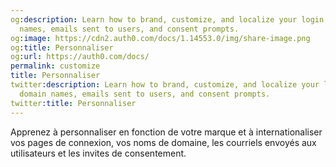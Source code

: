 ```yaml
---
og:description: Learn how to brand, customize, and localize your login pages, domain
  names, emails sent to users, and consent prompts.
og:image: https://cdn2.auth0.com/docs/1.14553.0/img/share-image.png
og:title: Personnaliser
og:url: https://auth0.com/docs/
permalink: customize
title: Personnaliser
twitter:description: Learn how to brand, customize, and localize your login pages,
  domain names, emails sent to users, and consent prompts.
twitter:title: Personnaliser
---
```


Apprenez à personnaliser en fonction de votre marque et à internationaliser vos pages de connexion, vos noms de domaine, les courriels envoyés aux utilisateurs et les invites de consentement.